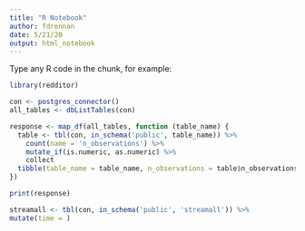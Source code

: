```yaml
---
title: "R Notebook"
author: fdrennan
date: 5/21/20
output: html_notebook
---
```


Type any R code in the chunk, for example:
```r
library(redditor)
```

```r
con <- postgres_connector()
all_tables <- dbListTables(con)
```

```r
response <- map_df(all_tables, function (table_name) {
  table <- tbl(con, in_schema('public', table_name)) %>%
    count(name = 'n_observations') %>%
    mutate_if(is.numeric, as.numeric) %>%
    collect
  tibble(table_name = table_name, n_observations = table$n_observations)
})
```

```r
print(response)
```

```r
streamall <- tbl(con, in_schema('public', 'streamall')) %>%
mutate(time = )
```